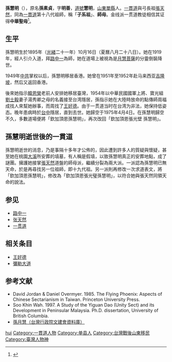 {{I-kuan Tao}}
'''孫慧明'''（{{bd|1895年|10月16日|1975年|4月4日|catIdx=S孫}}），原名'''孫素貞'''，字'''明善'''，[[道号|道號]]'''慧明'''，[[山东省|山東]][[單縣|單縣]]人。[[一貫道|一貫道]]與弓長祖[[張天然|張天然]]，同為[[一貫道|一貫道]]第十八代祖師，稱「'''子系祖'''」、'''師母'''。金线派一贯道教徒相信其证得'''中華聖母'''<ref>{{cite journal|url=http://www.andong.org.tw/index.php/2009-09-30-07-23-17/2011-04-19-07-05-39/82-149/842-2014-07-24-08-10-43.html|title=大道之行的領航者---「紀念中華聖母百秩晉廿聖誕」|author=李玉柱|journal=萍江竹刊|issue=149|date=2014-07-24|accessdate=2018-07-21|publisher=宏宗聖堂道學院|location=[[新竹市|新竹市]]|archive-date=2018-07-21|archive-url=https://web.archive.org/web/20180721132644/http://www.andong.org.tw/index.php/2009-09-30-07-23-17/2011-04-19-07-05-39/82-149/842-2014-07-24-08-10-43.html|dead-url=no}}</ref>。

== 生平 ==
孫慧明生於1895年（[[光緒|光緒]]二十一年）10月16日（夏曆八月二十八日）。她在1919年，經人引介入道，拜[[路中一|路中一]]為師，她在道場上被視為是[[月慧菩薩|月慧菩薩]]的分靈倒裝降世。

1949年[[中共|中共]]掌权以后，孫慧明移居香港。她曾在1951年至1952年赴马来西亚[[吉隆坡|吉隆坡]]，然后又返回香港。

後來她指示[[韓恩榮|韓恩榮]]老前人安排她移居臺灣，1954年以中華民國國軍上將、寶光組[[劉士毅|劉士毅]]妻子湯秀卿之母的名義接至台湾隱居，孫指示她在大陸時放命的點傳師周福成找人來幫她辦事，而周找了[[王好德|王好德]]。由于一贯道当时在台湾为非法，她保持低姿态。晚年患病時於[[台中|台中]]隱居，直到去世。她歸空于1975年4月4日。在孫慧明歸空不久，多數道場便將「欽加頂恩孫慧明」，再次改回「欽加頂恩張光壁 孫慧明」。

==孫慧明逝世後的一貫道==
孫慧明逝世的消息，乃是事隔十多年才公佈的，因此遭到許多人的質疑與懷疑，甚至她在桃園[[大溪|大溪]]所安葬的墳墓，有人稱是假墳，以致孫慧明真正的安葬地點，成了謎團。擁護她接掌[[張天然|張天然]]道盤的師母派，繼續分裂為兩大派。一派認為孫慧明已無天命，於是再尋找另一位祖師，即十九代祖。另一派則再修改一次求道表文，將「欽加頂恩孫慧明」，修改為「欽加頂恩張光璧孫慧明」，以符合她與張天然同領天命的說法。

== 参见 ==
*[[路中一|路中一]]
*[[张天然|张天然]]
*[[一贯道|一贯道]]

== 相关条目 ==
*[[王好德|王好德]]
*[[彌勒大道|彌勒大道]]

== 参考文献 ==
{{reflist}}
*David Jordan & Daniel Overmyer. 1985. The Flying Phoenix: Aspects of Chinese Sectarianism in Taiwan. Princeton University Press.
*Soo Khin Wah. 1997. A Study of the Yiguan Dao (Unity Sect) and its Development in Peninsular Malaysia. Ph.D. dissertation, University of British Columbia.
* [http://nrch.cca.gov.tw/ccahome/website/site20/PDFFiles/0633.pdf 孫月慧（台灣行政院文建會資料庫）]{{dead link|date=2017年12月 |bot=InternetArchiveBot |fix-attempted=yes }}

{{DEFAULTSORT:sun huiming}}
[[Category:孫姓|hui]]
[[Category:一貫道人物|Category:一貫道人物]]
[[Category:单县人|Category:单县人]]
[[Category:台灣戰後山東移民|Category:台灣戰後山東移民]]
[[Category:臺灣人物神|Category:臺灣人物神]]